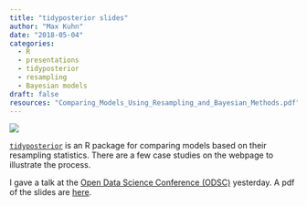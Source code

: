 ```yaml
---
title: "tidyposterior slides"
author: "Max Kuhn"
date: "2018-05-04"
categories:
  - R
  - presentations
  - tidyposterior
  - resampling
  - Bayesian models
draft: false
resources: "Comparing_Models_Using_Resampling_and_Bayesian_Methods.pdf"
---
```


![](repeats.gif){fig-align="center"}

[`tidyposterior`](https://topepo.github.io/tidyposterior/) is an R package for comparing models based on their resampling statistics. There are a few case studies on the webpage to illustrate the process. 

I gave a talk at the [Open Data Science Conference (ODSC)](https://odsc.com/boston) yesterday. A pdf of the slides are [here](Comparing_Models_Using_Resampling_and_Bayesian_Methods.pdf). 
